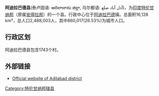 {{Unreferenced|time=2019-01-30T02:55:06+00:00}}
'''阿迪拉巴德县'''(泰卢固语: ఆదిలాబాదు జిల్లా, 乌尔都语: آدل آباد ضلع)，为[[印度|印度]][[特伦甘纳邦|特伦甘纳邦]]（原属[[安得拉邦|安得拉邦]]）的一个县。行政中心位于[[阿迪拉巴德|阿迪拉巴德]]镇。总面积16,128 km²，总人口2,488,003人，其中660,017(26.53%)为城市人口。

== 行政区划 ==
阿迪拉巴德县包含1743个村。

==外部链接==
*[https://web.archive.org/web/20071218001627/http://adilabad.ap.nic.in/ Official website of Adilabad district]

{{印度行政区划小作品}}
[[Category:特伦甘纳邦辖县|Category:特伦甘纳邦辖县]]